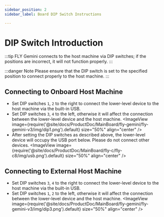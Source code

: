 ```yaml
---
sidebar_position: 2
sidebar_label: Board DIP Switch Instructions

---
```



# DIP Switch Introduction

:::tip
FLY Gemini connects to the host machine via DIP switches; if the positions are incorrect, it will not function properly.
:::

:::danger Note
Please ensure that the DIP switch is set to the specified position to connect properly to the host machine.
:::

## Connecting to Onboard Host Machine

- Set DIP switches `1`, `2` to the right to connect the lower-level device to the host machine via the built-in USB.
- Set DIP switches `3`, `4` to the left, otherwise it will affect the connection between the lower-level device and the host machine.
    <ImageView image={require('@site/docs/ProductDoc/MainBoard/fly-gemini/fly-gemini-v3/img/dip1.png').default} size="50%" align="center" />
- After setting the DIP switches as described above, the lower-level device will occupy the USB port below. Please do not connect other devices.
    <ImageView image={require('@site/docs/ProductDoc/MainBoard/fly-c/fly-c8/img/usb.png').default} size="50%" align="center" />

## Connecting to External Host Machine

- Set DIP switches `3`, `4` to the right to connect the lower-level device to the host machine via the built-in USB.
- Set DIP switches `1`, `2` to the left, otherwise it will affect the connection between the lower-level device and the host machine.
    <ImageView image={require('@site/docs/ProductDoc/MainBoard/fly-gemini/fly-gemini-v3/img/dip3.png').default} size="50%" align="center" />